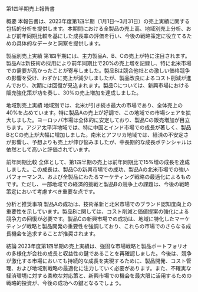第1四半期売上報告書

概要
本報告書は、2023年度第1四半期（1月1日〜3月31日）の売上実績に関する包括的分析を提供します。本期間における全製品の売上高、地域別売上分析、および前年同期比較を基にした成長率の評価を行い、今後の戦略策定に役立てるための具体的なデータと洞察を提供します。

製品別売上実績
第1四半期には、主力製品A、B、Cの売上が特に注目されます。製品Aは新技術の採用により前年同期比で20%の売上増を記録し、特に北米市場での需要が高かったことが寄与しました。製品Bは競合他社との激しい価格競争の影響を受け、わずかに売上が減少しましたが、製品改良によるコスト削減が進んでおり、次期には回復が見込まれます。製品Cについては、新興市場における販売強化策が功を奏し、30%の売上増加を達成しました。

地域別売上実績
地域別では、北米が引き続き最大の市場であり、全体売上の40%を占めています。特に製品Aの売上が好調で、この地域での市場シェアを拡大しました。ヨーロッパ市場は全体的に安定しており、製品Cの販売増加が目立ちます。アジア太平洋地域では、特に中国とインド市場での成長が著しく、製品BとCの売上が大幅に増加しました。南米とアフリカ地域では、経済の不安定さが影響し、予想よりも売上が伸び悩みましたが、中長期的な成長ポテンシャルは依然として高いと評価されています。

前年同期比較
全体として、第1四半期の売上は前年同期比で15%増の成長を達成しました。この成長は、製品Cの新興市場での成功、製品Aの北米市場での強いパフォーマンス、および全製品にわたるマーケティング戦略の最適化によるものです。ただし、一部地域での経済的挑戦と製品Bの競争上の課題は、今後の戦略策定において考慮すべき重要な点です。

分析と推奨事項
製品Aの成功は、技術革新と北米市場でのブランド認知度向上の重要性を示しています。製品Bに関しては、コスト削減と価値提案の強化による競争力の回復が必要です。製品Cの新興市場での成功は、地域に特化したマーケティング戦略と製品開発の重要性を強調しており、これらの市場でのさらなる成長機会を追求することが推奨されます。



結論
2023年度第1四半期の売上実績は、強固な市場戦略と製品ポートフォリオの多様化が会社の成長と収益性の鍵であることを再確認しました。今後は、競争が激化する市場においても持続的な成長を実現するために、製品開発、コスト管理、および地域別戦略の最適化に注力していく必要があります。また、不確実な経済環境に対する柔軟な対応策と、新興市場での機会を最大限に活用するための戦略的投資が、今後の成功への鍵となるでしょう。